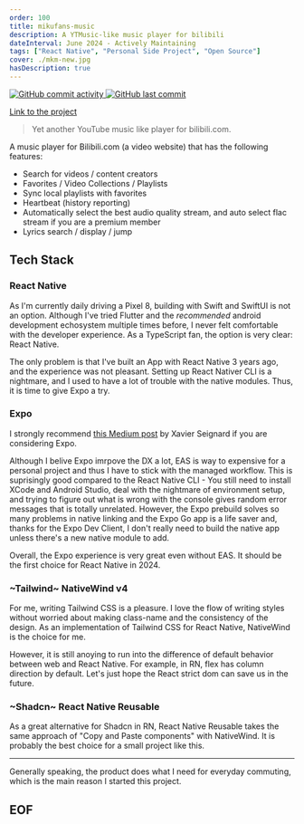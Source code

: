 ```yaml
---
order: 100
title: mikufans-music
description: A YTMusic-like music player for bilibili
dateInterval: June 2024 - Actively Maintaining
tags: ["React Native", "Personal Side Project", "Open Source"]
cover: ./mkm-new.jpg
hasDescription: true
---
```


<a  class="flex gap-4 w-full" href="https://github.com/alanjinqs/mikufans-music" target="_blank" rel="noopener noreferrer">
  <img alt="GitHub commit activity" src="https://img.shields.io/github/commit-activity/m/alanjinqs/mikufans-music?style=for-the-badge" />
  <img alt="GitHub last commit" src="https://img.shields.io/github/last-commit/alanjinqs/mikufans-music?style=for-the-badge" />
</a>

[Link to the project](https://github.com/alanjinqs/mikufans-music)


> Yet another YouTube music like player for bilibili.com.


A music player for Bilibili.com (a video website) that has the following features:

- Search for videos / content creators
- Favorites / Video Collections / Playlists
- Sync local playlists with favorites
- Heartbeat (history reporting)
- Automatically select the best audio quality stream, and auto select flac stream if you are a premium member
- Lyrics search / display / jump

## Tech Stack

### React Native
As I'm currently daily driving a Pixel 8, building with Swift and SwiftUI is not an option. Although I've tried Flutter and the *recommended* android development echosystem multiple times before, I never felt comfortable with the developer experience. As a TypeScript fan, the option is very clear: React Native.

The only problem is that I've built an App with React Native 3 years ago, and the experience was not pleasant. Setting up React Nativer CLI is a nightmare, and I used to have a lot of trouble with the native modules. Thus, it is time to give Expo a try.


### Expo
I strongly recommend [this Medium post](https://medium.com/alan/our-journey-from-react-native-to-expo-for-mobile-app-development-at-alan-%EF%B8%8F-3b1569e8ab7c) by Xavier Seignard if you are considering Expo. 

Although I belive Expo imrpove the DX a lot, EAS is way to expensive for a personal project and thus I have to stick with the managed workflow. This is suprisingly good compared to the React Native CLI - You still need to install XCode and Android Studio, deal with the nightmare of environment setup, and trying to figure out what is wrong with the console gives random error messages that is totally unrelated. However, the Expo prebuild solves so many problems in native linking and the Expo Go app is a life saver and, thanks for the Expo Dev Client, I don't really need to build the native app unless there's a new native module to add.

Overall, the Expo experience is very great even without EAS. It should be the first choice for React Native in 2024.

### ~Tailwind~ NativeWind v4
For me, writing Tailwind CSS is a pleasure. I love the flow of writing styles without worried about making class-name and the consistency of the design. As an implementation of Tailwind CSS for React Native, NativeWind is the choice for me.

However, it is still anoying to run into the difference of default behavior between web and React Native. For example, in RN, flex has column direction by default. Let's just hope the React strict dom can save us in the future.

### ~Shadcn~ React Native Reusable
As a great alternative for Shadcn in RN, React Native Reusable takes the same approach of "Copy and Paste components" with NativeWind. It is probably the best choice for a small project like this.


---

Generally speaking, the product does what I need for everyday commuting, which is the main reason I started this project. 
## EOF